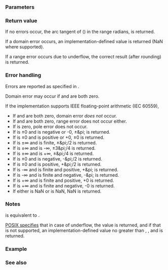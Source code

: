 {{cpp/title|atan2|atan2f|atan2l}}
{{cpp/numeric/math/navbar}}
{{cpp/numeric/math/declarations
|family=atan2
|param1=y
|param2=x
|constexpr_since=26
|desc=Computes the arc tangent of {{c|y / x}} using the signs of arguments to determine the correct quadrant.
}}

===Parameters===
{{par begin}}
{{par|y, x|floating-point or integer values}}
{{par end}}

===Return value===
If no errors occur, the arc tangent of {{c|y / x}} ({{math|arctan({{mfrac|y|x}})}}) in the range {{math|[-&amp;pi;, +&amp;pi;]}} radians, is returned.

{{plot|math-atan2.png|left={{c|y}} argument|bottom={{c|x}} argument|right=Return value|size=x240px}}

If a domain error occurs, an implementation-defined value is returned (NaN where supported).

If a range error occurs due to underflow, the correct result (after rounding) is returned.

===Error handling===
Errors are reported as specified in {{lc|math_errhandling}}.

Domain error may occur if {{c|x}} and {{c|y}} are both zero.

If the implementation supports IEEE floating-point arithmetic (IEC 60559),
* If {{c|x}} and {{c|y}} are both zero, domain error ''does not'' occur.
* If {{c|x}} and {{c|y}} are both zero, range error does not occur either.
* If {{c|y}} is zero, pole error does not occur.
* If {{c|y}} is ±0 and {{c|x}} is negative or -0, ±&amp;pi; is returned.
* If {{c|y}} is ±0 and {{c|x}} is positive or +0, ±0 is returned.
* If {{c|y}} is ±∞ and {{c|x}} is finite, ±&amp;pi;/2 is returned.
* If {{c|y}} is ±∞ and {{c|x}} is -∞, ±3&amp;pi;/4 is returned.
* If {{c|y}} is ±∞ and {{c|x}} is +∞, ±&amp;pi;/4 is returned.
* If {{c|x}} is ±0 and {{c|y}} is negative, -&amp;pi;/2 is returned.
* If {{c|x}} is ±0 and {{c|y}} is positive, +&amp;pi;/2 is returned.
* If {{c|x}} is -∞ and {{c|y}} is finite and positive, +&amp;pi; is returned.
* If {{c|x}} is -∞ and {{c|y}} is finite and negative, -&amp;pi; is returned.
* If {{c|x}} is +∞ and {{c|y}} is finite and positive, +0 is returned.
* If {{c|x}} is +∞ and {{c|y}} is finite and negative, -0 is returned.
* If either {{c|x}} is NaN or {{c|y}} is NaN, NaN is returned.

===Notes===
{{c|std::atan2(y, x)}} is equivalent to {{c|std::arg(std::complex&lt;std::common_type_t&lt;decltype(x), decltype(y)&gt;&gt;(x, y))}}.

[https://pubs.opengroup.org/onlinepubs/9699919799/functions/atan2.html POSIX specifies] that in case of underflow, the value {{c|y / x}} is returned, and if that is not supported, an implementation-defined value no greater than {{lc|DBL_MIN}}, {{lc|FLT_MIN}}, and {{lc|LDBL_MIN}} is returned.

{{cpp/numeric/math/additional overload note|atan2}}

===Example===
{{example
|code=
#include &lt;cmath&gt;
#include &lt;iostream&gt;

void print_coordinates(int x, int y)
{
    std::cout &lt;&lt; std::showpos
              &lt;&lt; "(x:" &lt;&lt; x &lt;&lt; ", y:" &lt;&lt; y &lt;&lt; ") cartesian is "
              &lt;&lt; "(r:" &lt;&lt; std::hypot(x, y)
              &lt;&lt; ", phi:" &lt;&lt; std::atan2(y, x) &lt;&lt; ") polar\n";
}

int main()
{
    // normal usage: the signs of the two arguments determine the quadrant
    print_coordinates(+1, +1); // atan2( 1,  1) =  +pi/4, Quad I
    print_coordinates(-1, +1); // atan2( 1, -1) = +3pi/4, Quad II
    print_coordinates(-1, -1); // atan2(-1, -1) = -3pi/4, Quad III
    print_coordinates(+1, -1); // atan2(-1,  1) =  -pi/4, Quad IV
    
    // special values
    std::cout &lt;&lt; std::noshowpos
              &lt;&lt; "atan2(0, 0) = " &lt;&lt; atan2(0, 0) &lt;&lt; '\n'
              &lt;&lt; "atan2(0,-0) = " &lt;&lt; atan2(0, -0.0) &lt;&lt; '\n'
              &lt;&lt; "atan2(7, 0) = " &lt;&lt; atan2(7, 0) &lt;&lt; '\n'
              &lt;&lt; "atan2(7,-0) = " &lt;&lt; atan2(7, -0.0) &lt;&lt; '\n';
}
|output=
(x:+1, y:+1) cartesian is (r:1.41421, phi:0.785398) polar
(x:-1, y:+1) cartesian is (r:1.41421, phi:2.35619) polar
(x:-1, y:-1) cartesian is (r:1.41421, phi:-2.35619) polar
(x:+1, y:-1) cartesian is (r:1.41421, phi:-0.785398) polar
atan2(0, 0) = 0
atan2(0,-0) = 3.14159
atan2(7, 0) = 1.5708
atan2(7,-0) = 1.5708
}}

===See also===
{{dsc begin}}
{{dsc inc|cpp/numeric/math/dsc asin}}
{{dsc inc|cpp/numeric/math/dsc acos}}
{{dsc inc|cpp/numeric/math/dsc atan}}
{{dsc inc|cpp/numeric/complex/dsc arg}}
{{dsc inc|cpp/numeric/valarray/dsc atan2}}
{{dsc see c|c/numeric/math/atan2}}
{{dsc end}}

{{langlinks|de|es|fr|it|ja|pl|pt|ru|zh}}